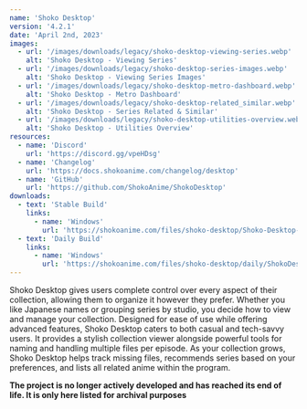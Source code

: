 ```yaml
---
name: 'Shoko Desktop'
version: '4.2.1'
date: 'April 2nd, 2023'
images:
  - url: '/images/downloads/legacy/shoko-desktop-viewing-series.webp'
    alt: 'Shoko Desktop - Viewing Series'
  - url: '/images/downloads/legacy/shoko-desktop-series-images.webp'
    alt: 'Shoko Desktop - Viewing Series Images'
  - url: '/images/downloads/legacy/shoko-desktop-metro-dashboard.webp'
    alt: 'Shoko Desktop - Metro Dashboard'
  - url: '/images/downloads/legacy/shoko-desktop-related_similar.webp'
    alt: 'Shoko Desktop - Series Related & Similar'
  - url: '/images/downloads/legacy/shoko-desktop-utilities-overview.webp'
    alt: 'Shoko Desktop - Utilities Overview'
resources:
  - name: 'Discord'
    url: 'https://discord.gg/vpeHDsg'
  - name: 'Changelog'
    url: 'https://docs.shokoanime.com/changelog/desktop'
  - name: 'GitHub'
    url: 'https://github.com/ShokoAnime/ShokoDesktop'
downloads:
  - text: 'Stable Build'
    links:
      - name: 'Windows'
        url: 'https://shokoanime.com/files/shoko-desktop/Shoko-Desktop-Setup-4.2.1.exe'
  - text: 'Daily Build'
    links:
      - name: 'Windows'
        url: 'https://shokoanime.com/files/shoko-desktop/daily/ShokoDesktop.zip'
---
```


Shoko Desktop gives users complete control over every aspect of their collection, allowing them to organize it however
they prefer. Whether you like Japanese names or grouping series by studio, you decide how to view and manage your
collection. Designed for ease of use while offering advanced features, Shoko Desktop caters to both casual and
tech-savvy users. It provides a stylish collection viewer alongside powerful tools for naming and handling multiple
files per episode. As your collection grows, Shoko Desktop helps track missing files, recommends series based on your
preferences, and lists all related anime within the program.

**The project is no longer actively developed and has reached its end of life. It is only here listed for archival
purposes**
